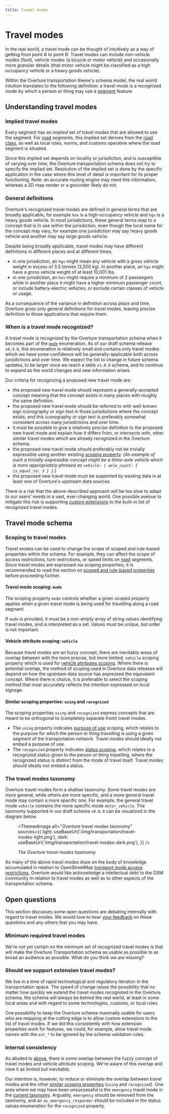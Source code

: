 ```yaml
---
title: Travel modes
---
```



# Travel modes

In the real world, a travel mode can be thought of intuitively as a way
of getting from point A to point B. Travel modes can include non-vehicle
modes (foot), vehicle modes (a bicycle or motor vehicle) and
occasionally more granular details (that motor vehicle might be
classified as a high occupancy vehicle or a heavy goods vehicle).

Within the Overture transportation theme's schema model, the real world
intuition translates to the following definition: a travel mode is a
recognized mode by which a person or thing may use a
[segment](//docs.overturemaps.org/schema/reference/transportation/segment) feature.

## Understanding travel modes

### Implied travel modes

Every segment has an *implied* set of travel modes that are allowed to
use the segment. For [road](/guides/transportation/roads) segments, this implied set derives
from the [road class](/guides/transportation/roads#road-class), as well as local rules, norms,
and customs operative where the road segment is situated.

Since this implied set depends on locality or jurisdiction, and is
susceptible of varying over time, the Overture transportation schema
does not try to specify the implied set. Resolution of the implied set
is done by the specific application in the case where this level of
detail is important for its proper functioning. Note: an accurate routing
engine may need this information, whereas a 2D map render or a geocoder
likely do not.

### General definitions

Overture's recognized travel modes are defined in general terms that are
broadly applicable, for example `hov` is a high-occupancy vehicle and
`hgv` is a heavy goods vehicle. In most jurisdictions, these general
terms map to a concept that is in use within the jurisdiction, even
though the local name for the concept may vary, for example one
jurisdiction may say heavy goods vehicle and another may say
large goods vehicle.

Despite being broadly applicable, travel modes may have different
definitions in different places and at different times.

- in one jurisdiction, an `hgv` might mean any vehicle with a gross
  vehicle weight in excess of 3.5 tonnes (3,500 kg). In another place,
  an `hgv` might have a gross vehicle weight of at least 10,001 lbs.
- in one jurisdiction, an `hov` might require a minimum of 2 passengers
  while in another place it might have a higher minimum passenger count,
  or include battery-electric vehicles, or exclude certain classes of
  vehicle or usage.

As a consequence of the variance in definition across place and time,
Overture gives only general definitions for travel modes, leaving
precise definition to those applications that require them.

### When is a travel mode recognized?

A travel mode is recognized by the Overture transportation schema when
it becomes part of the [`mode`](https://github.com/OvertureMaps/schema/blob/5f82f1d6a916031cb32730e1fac7e1a353f10c60/schema/transportation/segment.yaml#L103)
enumeration. As of our draft schema release `v0.4.0`, this enumeration
is relatively small and contains only travel modes which we have some
confidence will be generally-applicable both across jurisdictions and
over time. We expect the list to change in future schema updates, to be
larger once we reach a table `v1.0.0` schema, and to continue to expand
as the world changes and new information arises.

Our criteria for recognizing a proposed new travel mode are:

- the proposed new travel mode should represent a generally-accepted
   concept meaning that the concept exists in many places with roughly
   the same definition.
- the proposed new travel mode should be referred to with well-known
   sign iconography or sign text in those jurisdictions where the
   concept exists; and this iconography or sign text is preferably
   somewhat consistent across many jurisdictions and over time.
- it must be possible to give a relatively precise definition to the
   proposed new travel mode and explain how it differs from, or
   *intersects* with, other similar travel modes which are already
   recognized in the Overture schema.
- the proposed new travel mode should preferably not be trivially
   expressible using another existing
   [scoping property](/guides/feature-model/scoping-rules#scoped-values-and-scoping-properties).
   (*An example of such a trivially-expressible concept might be a
   three-axle vehicle which is more appropriately phrased as
   `vehicle: { axle_count: { is_equal_to: 3 } }`.*)
- the proposed new travel mode must be supported by existing data in at
   least one of Overture's upstream data sources.

There is a risk that the above-described approach will be too slow to
adapt to our users' needs in a vast, ever-changing world. One possible
avenue to mitigate this risk is supporting
[custom extensions](#should-we-support-extension-travel-modes) to the
built-in list of recognized travel modes.

## Travel mode schema

### Scoping to travel modes

Travel modes can be used to change the scope of scoped and rule-based
properties within the schema. For example, they can affect the scope of
access restrictions, turn restrictions, or speed limits on [road](/guides/transportation/roads)
segments. Since travel modes are expressed via scoping properties, it
is recommended to read the section on
[scoped and rule-based properties](/guides/feature-model/scoping-rules) before proceeding further.

#### Travel mode scoping: `mode`

The scoping property `mode` controls whether a given scoped property
applies when a given travel mode is being used for travelling along a
road segment.

If `mode` is provided, it must be a non-empty array of string values
identifying travel modes, and is interpreted as a set. Values must be
unique, but order is not important.

#### Vehicle attribute scoping: `vehicle`

Because travel modes are an fuzzy concept, there are inevitably areas
of overlap between with the more precise, but more limited, `vehicle`
scoping property which is used for
[vehicle attributes scoping](/guides/feature-model/scoping-rules#vehicle-attributes-scoping). Where there is potential overlap, the method of scoping used in Overture
data releases will depend on how the upstream data source has expressed
the equivalent concept. Where there is choice, it is preferable to
select the scoping method that most accurately reflects the intention
expressed on local signage.

#### Similar scoping properties: `using` and `recognized`

The scoping properties `using` and `recognized` express concepts that
are meant to be orthogonal to (completely separate from) travel modes.

- The `using` property indicates
  [purpose of use](/guides/feature-model/scoping-rules#purpose-of-use-scoping) scoping, which
  relates to the purpose for which the person or thing travelling is
  using a given segment of the transportation network. Travel modes
  should ideally not embed a purpose of use.
- The `recognized` property indicates
  [status scoping](/guides/feature-model/scoping-rules#status-scoping-membership-in-a-recognized-group),
  which relates to a recognized status given to the person or thing
  travelling, where the recognized status is distinct from the mode of
  travel itself. Travel modes should ideally not embed a status.

### The travel modes taxonomy

Overture travel modes form a shallow taxonomy. Some travel modes are
more general, while others are more specific, and a more general travel
mode may contain a more specific one. For example, the general travel
mode `vehicle` contains the more specific mode `motor_vehicle`. The
taxonomy supported in our draft schema `v0.8.0` can be visualized in the
diagram below.

<figure>

<div style={{textAlign: 'center'}}>

<ThemedImage
  alt="Overture travel modes taxonomy"
  sources={{
    light: useBaseUrl('/img/transportation/travel-modes-light.png'),
    dark: useBaseUrl('/img/transportation/travel-modes-dark.png'),
  }}
/>

</div>

<figcaption>

<div style={{ textAlign: "center" }}>

*The Overture travel modes taxonomy.*

</div>

</figcaption>

</figure>


As many of the above travel modes draw on the body of knowledge
accumulated in relation to OpenStreetMap
[transport mode access restrictions](https://wiki.openstreetmap.org/wiki/Key:access#Transport_mode_restrictions),
Overture would like acknowledge a intellectual debt to the OSM community in
relation to travel modes as well as to other aspects of the
transportation schema.

## Open questions

This section discusses some open questions are debating internally with
regard to travel modes. We would love to hear
[your feedback](https://github.com/OvertureMaps/schema/discussions) on
these questions and any others that you may have.

### Minimum required travel modes

We're not yet certain on the minimum set of recognized travel modes is
that will make the Overture Transportation schema as usable as possible
to as broad an audience as possible. What do you think we are missing?

### Should we support extension travel modes?

<!--
TODO: This open question relates to the feature request
      https://github.com/OvertureMaps/schema-wg/issues/157.

      We should update or delete the content of this documentation based
      on what happens with that feature request.
-->

We live in a time of rapid technological and regulatory iteration in
the transportation space. The speed of change raises the possibility
that no matter how quickly we extend the travel modes recognized in the
Overture schema, the schema will always be behind the real world, at
least in some local areas and with regard to some technologies, customs,
or local rules.

One possibility to keep the Overture schema maximally usable for users
who are mapping at the cutting edge is to allow custom extensions to
the list of travel modes. If we did this consistently with how extension
properties <!-- TODO: This should be a link to a heading in the main
schema documentation, but that heading needs to be written first. -->
work for features, we could, for example, allow travel mode names with
the `ext_*` to be ignored by the schema validation rules.


### Internal consistency

As alluded to [above](#vehicle-attribute-scoping-vehicle), there is some
overlap between the fuzzy concept of travel modes and vehicle attribute
scoping. We're aware of this overlap and view it as limited but
inevitable.

Our intention is, however, to reduce or eliminate the overlap between
travel modes and the other
[similar scoping properties](#similar-scoping-properties-using-and-recognized)
(`using` and `recognized`). One area where we may have been unsuccessful
is the `emergency` travel mode in the [current taxonomy](#the-travel-modes-taxonomy).
Arguably, `emergency` should be removed from the taxonomy, and an
`as_emergency_responder` should be included in the status values
enumeration for the `recognized` property.
